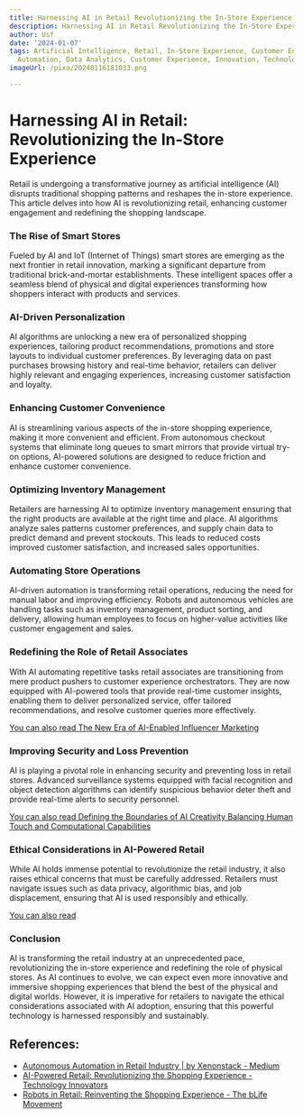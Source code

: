 ```yaml
---
title: Harnessing AI in Retail Revolutionizing the In-Store Experience
description: Harnessing AI in Retail Revolutionizing the In-Store Experience
author: Usf
date: '2024-01-07'
tags: Artificial Intelligence, Retail, In-Store Experience, Customer Engagement, Personalization,
  Automation, Data Analytics, Customer Experience, Innovation, Technology
imageUrl: /pixa/20240116181033.png

---
```

# Harnessing AI in Retail: Revolutionizing the In-Store  Experience

Retail is undergoing a transformative journey as artificial intelligence (AI) disrupts traditional shopping patterns and reshapes the in-store experience. This  article delves into how AI is revolutionizing retail, enhancing customer  engagement and redefining the shopping landscape.

### The  Rise of Smart Stores

Fueled by AI and IoT (Internet  of Things) smart stores  are emerging  as  the next frontier in retail innovation, marking a significant departure from traditional brick-and-mortar establishments. These intelligent spaces  offer  a seamless blend of physical  and digital  experiences transforming how shoppers interact with products and services.

### AI-Driven Personalization

AI algorithms are  unlocking a  new era of personalized shopping experiences, tailoring product recommendations, promotions and store layouts to individual  customer preferences. By leveraging data on past purchases browsing history and real-time  behavior, retailers can deliver highly relevant and engaging  experiences, increasing customer satisfaction and loyalty.

### Enhancing Customer Convenience

AI is streamlining various aspects of the in-store shopping experience,  making it more convenient and efficient. From autonomous checkout systems that eliminate long  queues to smart mirrors that provide virtual try-on options, AI-powered solutions are designed to  reduce friction  and enhance customer convenience.

### Optimizing Inventory Management

Retailers  are harnessing AI  to optimize inventory management ensuring that the right  products  are available at the right time and place. AI algorithms analyze sales patterns customer preferences, and supply chain data  to predict demand and prevent stockouts. This leads to reduced  costs improved customer satisfaction, and increased sales opportunities.

### Automating Store Operations

AI-driven automation is transforming retail operations, reducing the need for manual labor and improving efficiency. Robots and autonomous vehicles are  handling  tasks such as inventory management,  product sorting, and delivery, allowing human employees to focus on higher-value activities like customer engagement and sales.

### Redefining the Role of  Retail Associates

With AI  automating repetitive tasks retail associates are transitioning from mere product pushers to customer  experience orchestrators. They are now equipped with AI-powered tools that provide real-time customer insights,  enabling them to deliver personalized service, offer tailored  recommendations, and resolve customer queries more  effectively.

[You can also read The New Era of AI-Enabled Influencer Marketing](The%20New%20Era%20of%20AI-Enabled%20Influencer%20Marketing)


### Improving Security and Loss Prevention

AI is playing a pivotal role in enhancing security and preventing loss in retail stores. Advanced  surveillance systems equipped with  facial recognition and object detection algorithms can identify suspicious behavior deter theft and provide real-time alerts to  security personnel.

[You can also read Defining the Boundaries of  AI Creativity Balancing Human Touch and  Computational  Capabilities](Defining%20the%20Boundaries%20of%20AI%20Creativity%20Balancing%20Human%20Touch%20and%20Computational%20Capabilities)


### Ethical Considerations in AI-Powered Retail

While AI holds immense potential to revolutionize the retail industry, it  also raises ethical concerns  that must be carefully addressed. Retailers must navigate issues such as data privacy, algorithmic bias, and job displacement, ensuring  that AI is used responsibly and ethically.

[You can  also read ]()


### Conclusion

AI is transforming the retail  industry at an unprecedented pace, revolutionizing  the in-store experience and redefining the role of physical  stores.  As AI continues to evolve, we can expect even more innovative and immersive shopping experiences that blend the best of the physical and digital worlds. However, it is  imperative for retailers to navigate the ethical considerations associated with AI adoption, ensuring that this powerful  technology is harnessed responsibly and sustainably.

## References:
- [Autonomous Automation in Retail Industry | by Xenonstack - Medium](https://medium.com/xenonstack-ai/autonomous-automation-in-retail-industry-caa038223fc6)
- [AI-Powered Retail: Revolutionizing the Shopping Experience - Technology Innovators](https://www.technology-innovators.com/ai-powered-retail-revolutionizing-the-shopping-experience/)
- [Robots in Retail: Reinventing the Shopping Experience - The bLife Movement](https://www.theblifemovement.com/robots-in-retail-reinventing-the-shopping-experience/)
